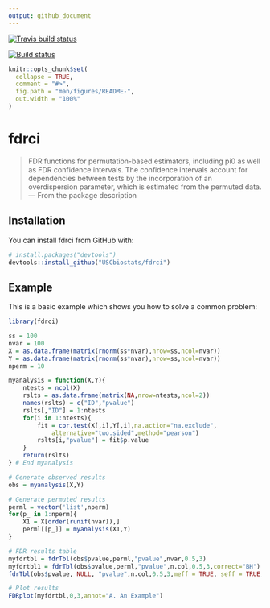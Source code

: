 ```yaml
---
output: github_document
---
```


[![Travis build status](https://travis-ci.org/USCbiostats/fdrci.svg?branch=master)](https://travis-ci.org/USCbiostats/fdrci)

[![Build status](https://ci.appveyor.com/api/projects/status/jykjw0b9f5rc9g7w?svg=true)](https://ci.appveyor.com/project/gvegayon/fdrci)


<!-- README.md is generated from README.Rmd. Please edit that file -->

```r
knitr::opts_chunk$set(
  collapse = TRUE,
  comment = "#>",
  fig.path = "man/figures/README-",
  out.width = "100%"
)
```
# fdrci

> FDR functions for permutation-based estimators, including pi0 as well as FDR
             confidence intervals. The confidence intervals account for dependencies between
             tests by the incorporation of an overdispersion parameter, which is estimated
             from the permuted data. --- From the package description

## Installation

You can install fdrci from GitHub with:

```r
# install.packages("devtools")
devtools::install_github("USCbiostats/fdrci")
```

## Example

This is a basic example which shows you how to solve a common problem:

```r
library(fdrci)

ss = 100
nvar = 100
X = as.data.frame(matrix(rnorm(ss*nvar),nrow=ss,ncol=nvar))
Y = as.data.frame(matrix(rnorm(ss*nvar),nrow=ss,ncol=nvar))
nperm = 10

myanalysis = function(X,Y){
	ntests = ncol(X)
	rslts = as.data.frame(matrix(NA,nrow=ntests,ncol=2))
	names(rslts) = c("ID","pvalue")
	rslts[,"ID"] = 1:ntests
	for(i in 1:ntests){
		fit = cor.test(X[,i],Y[,i],na.action="na.exclude",
			alternative="two.sided",method="pearson")
		rslts[i,"pvalue"] = fit$p.value
	}
	return(rslts)
} # End myanalysis

# Generate observed results
obs = myanalysis(X,Y)

# Generate permuted results
perml = vector('list',nperm)
for(p_ in 1:nperm){
	X1 = X[order(runif(nvar)),]
	perml[[p_]] = myanalysis(X1,Y)
}

# FDR results table
myfdrtbl = fdrTbl(obs$pvalue,perml,"pvalue",nvar,0.5,3)
myfdrtbl1 = fdrTbl(obs$pvalue,perml,"pvalue",n.col,0.5,3,correct="BH")
fdrTbl(obs$pvalue, NULL, "pvalue",n.col,0.5,3,meff = TRUE, seff = TRUE, mymat = X, nperms = 5)

# Plot results
FDRplot(myfdrtbl,0,3,annot="A. An Example")
```

